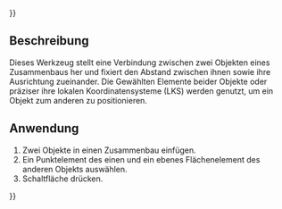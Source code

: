 {{UnfinishedDocu{{#translation:}}}}
<languages/>

{{Docnav/de
|[[Assembly3_ConstraintPointsDistance/de|Punkt zu Punkt Abstand]]
|[[Assembly3_ConstraintPointLineDistance/de|Punkt zu Linie Abstand]]
|[[Assembly3_Workbench/de|Assembly3]]
|IconL=Assembly_ConstraintPointsDistance.svg
|IconR=Assembly_ConstraintPointLineDistance.svg
|IconC=Assembly3_workbench_icon.svg
}}

{{GuiCommand/de
|Name=Assembly3 ConstraintPointPlaneDistance
|Name/de=Assembly3 PunktZuEbeneAbstand
|Icon=Assembly_ConstraintPointPlaneDistance.svg
|Workbenches=[[Assembly3_Workbench/de|Assembly3]]
}}

== Beschreibung ==

Dieses Werkzeug stellt eine Verbindung zwischen zwei Objekten eines Zusammenbaus her und fixiert den Abstand zwischen ihnen sowie ihre Ausrichtung zueinander. Die Gewählten Elemente beider Objekte oder präziser ihre lokalen Koordinatensysteme (LKS) werden genutzt, um ein Objekt zum anderen zu positionieren.

== Anwendung == 

# Zwei Objekte in einen Zusammenbau einfügen.
# Ein Punktelement des einen und ein ebenes Flächenelement des anderen Objekts auswählen.
# Schaltfläche{{Button|[[Image:Assembly_ConstraintPointPlaneDistance.svg|16px]] [[Assembly3_ConstraintPointPlaneDistance/de|Punkt zu Ebene Abstand]]}} drücken.

   
{{Docnav/de
|[[Assembly3_ConstraintPointsDistance/de|Punkt zu Punkt Abstand]]
|[[Assembly3_ConstraintPointLineDistance/de|Punkt zu Linie Abstand]]
|[[Assembly3_Workbench/de|Assembly3]]
|IconL=Assembly_ConstraintPointsDistance.svg
|IconR=Assembly_ConstraintPointLineDistance.svg
|IconC=Assembly3_workbench_icon.svg
}}

{{Userdocnavi{{#translation:}}}}